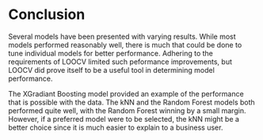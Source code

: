 # Conclusion

Several models have been presented with varying results. While most models performed reasonably well, there is much that could be done to tune individual models for better performance. Adhering to the requirements of LOOCV limited such peformance improvements, but LOOCV did prove itself to be a useful tool in determining model performance.

The XGradiant Boosting model provided an example of the performance that is possible with the data. The kNN and the Random Forest models both performed quite well, with the Random Forest winning by a small margin. However, if a preferred model were to be selected, the kNN might be a better choice since it is much easier to explain to a business user.

